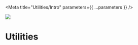 
<Meta title="Utilities/Intro" parameters={{ ...parameters }} />

![](https://graphics.thomsonreuters.com/style-assets/images/logos/reuters-graphics-logo/svg/graphics-logo-color-dark.svg)

# Utilities
